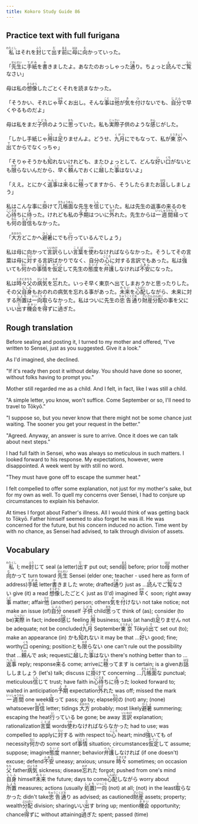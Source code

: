 ```yaml
---
title: Kokoro Study Guide 86
---
```


## Practice text with full furigana

<p>
<ruby><rb>私</rb><rt>わたくし</rt></ruby>はそれを<ruby><rb>封</rb><rt>ふう</rt></ruby>じて<ruby><rb>出</rb><rt>だ</rt></ruby>す<ruby><rb>前</rb><rt>まえ</rt></ruby>に<ruby><rb>母</rb><rt>はは</rt></ruby>に<ruby><rb>向</rb><rt>む</rt></ruby>かっていった。
</p>

<p>
「<ruby><rb>先生</rb><rt>せんせい</rt></ruby>に<ruby><rb>手紙</rb><rt>てがみ</rt></ruby>を<ruby><rb>書</rb><rt>か</rt></ruby>きましたよ。あなたのおっしゃった<ruby><rb>通</rb><rt>とお</rt></ruby>り。ちょっと<ruby><rb>読</rb><rt>よ</rt></ruby>んでご<ruby><rb>覧</rb><rt>らん</rt></ruby>なさい」
</p>

<p>
母は私の<ruby><rb>想像</rb><rt>そうぞう</rt></ruby>したごとくそれを読まなかった。
</p>

<p>
「そうかい、それじゃ<ruby><rb>早</rb><rt>はや</rt></ruby>くお出し。そんな<ruby><rb>事</rb><rt>こと</rt></ruby>は<ruby><rb>他</rb><rt>ひと</rt></ruby>が<ruby><rb>気</rb><rt>き</rt></ruby>を<ruby><rb>付</rb><rt>つ</rt></ruby>けないでも、<ruby><rb>自分</rb><rt>じぶん</rt></ruby>で早くやるものだよ」
</p>

<p>
母は私をまだ<ruby><rb>子供</rb><rt>こども</rt></ruby>のように<ruby><rb>思</rb><rt>おも</rt></ruby>っていた。私も<ruby><rb>実際</rb><rt>じっさい</rt></ruby>子供のような<ruby><rb>感</rb><rt>かん</rt></ruby>じがした。
</p>

<p>
「しかし手紙じゃ<ruby><rb>用</rb><rt>よう</rt></ruby>は<ruby><rb>足</rb><rt>た</rt></ruby>りませんよ。どうせ、<ruby><rb>九月</rb><rt>くがつ</rt></ruby>にでもなって、私が<ruby><rb>東京</rb><rt>とうきょう</rt></ruby>へ<ruby><rb>出</rb><rt>で</rt></ruby>てからでなくっちゃ」
</p>

<p>
「そりゃそうかも<ruby><rb>知</rb><rt>し</rt></ruby>れないけれども、またひょっとして、どんな<ruby><rb>好</rb><rt>い</rt></ruby>い<ruby><rb>口</rb><rt>くち</rt></ruby>がないとも<ruby><rb>限</rb><rt>かぎ</rt></ruby>らないんだから、早く<ruby><rb>頼</rb><rt>たの</rt></ruby>んでおくに<ruby><rb>越</rb><rt>こ</rt></ruby>した<ruby><rb>事</rb><rt>こと</rt></ruby>はないよ」
</p>

<p>
「ええ。とにかく<ruby><rb>返事</rb><rt>へんじ</rt></ruby>は<ruby><rb>来</rb><rt>く</rt></ruby>るに<ruby><rb>極</rb><rt>きま</rt></ruby>ってますから、そうしたらまたお<ruby><rb>話</rb><rt>はな</rt></ruby>ししましょう」
</p>

<p>
私はこんな事に<ruby><rb>掛</rb><rt>か</rt></ruby>けて<ruby><rb>几帳面</rb><rt>きちょうめん</rt></ruby>な先生を<ruby><rb>信</rb><rt>しん</rt></ruby>じていた。私は先生の返事の来るのを<ruby><rb>心待</rb><rt>こころま</rt></ruby>ちに<ruby><rb>待</rb><rt>ま</rt></ruby>った。けれども私の<ruby><rb>予期</rb><rt>よき</rt></ruby>はついに<ruby><rb>外</rb><rt>はず</rt></ruby>れた。先生からは<ruby><rb>一週間</rb><rt>いっしゅうかん</rt></ruby><ruby><rb>経</rb><rt>た</rt></ruby>っても<ruby><rb>何</rb><rt>なん</rt></ruby>の<ruby><rb>音信</rb><rt>たより</rt></ruby>もなかった。
</p>

<p>
「<ruby><rb>大方</rb><rt>おおかた</rt></ruby>どこかへ<ruby><rb>避暑</rb><rt>ひしょ</rt></ruby>にでも<ruby><rb>行</rb><rt>い</rt></ruby>っているんでしょう」
</p>

<p>
私は母に向かって<ruby><rb>言訳</rb><rt>いいわけ</rt></ruby>らしい<ruby><rb>言葉</rb><rt>ことば</rt></ruby>を<ruby><rb>使</rb><rt>つか</rt></ruby>わなければならなかった。そうしてその言葉は母に<ruby><rb>対</rb><rt>たい</rt></ruby>する言訳ばかりでなく、自分の<ruby><rb>心</rb><rt>こころ</rt></ruby>に対する言訳でもあった。私は<ruby><rb>強</rb><rt>し</rt></ruby>いても<ruby><rb>何</rb><rt>なに</rt></ruby>かの<ruby><rb>事情</rb><rt>じじょう</rt></ruby>を<ruby><rb>仮定</rb><rt>かてい</rt></ruby>して先生の<ruby><rb>態度</rb><rt>たいど</rt></ruby>を<ruby><rb>弁護</rb><rt>べんご</rt></ruby>しなければ<ruby><rb>不安</rb><rt>ふあん</rt></ruby>になった。
</p>

<p>
私は<ruby><rb>時々</rb><rt>ときどき</rt></ruby><ruby><rb>父</rb><rt>ちち</rt></ruby>の<ruby><rb>病気</rb><rt>びょうき</rt></ruby>を<ruby><rb>忘</rb><rt>わす</rt></ruby>れた。いっそ早く東京へ出てしまおうかと思ったりした。その父<ruby><rb>自身</rb><rt>じしん</rt></ruby>もおのれの病気を忘れる事があった。<ruby><rb>未来</rb><rt>みらい</rt></ruby>を<ruby><rb>心配</rb><rt>しんぱい</rt></ruby>しながら、未来に対する<ruby><rb>所置</rb><rt>しょち</rt></ruby>は<ruby><rb>一向</rb><rt>いっこう</rt></ruby><ruby><rb>取</rb><rt>と</rt></ruby>らなかった。私はついに先生の<ruby><rb>忠告</rb><rt>ちゅうこく</rt></ruby><ruby><rb>通</rb><rt>どお</rt></ruby>り<ruby><rb>財産</rb><rt>ざいさん</rt></ruby><ruby><rb>分配</rb><rt>ぶんぱい</rt></ruby>の事を父にいい<ruby><rb>出</rb><rt>だ</rt></ruby>す<ruby><rb>機会</rb><rt>きかい</rt></ruby>を<ruby><rb>得</rb><rt>え</rt></ruby>ずに<ruby><rb>過</rb><rt>す</rt></ruby>ぎた。
</p>


## Rough translation

Before sealing and posting it, I turned to my mother and offered, "I've written to Sensei, just as you suggested. Give it a look."

As I'd imagined, she declined.

"If it's ready then post it without delay. You should have done so sooner, without folks having to prompt you."

Mother still regarded me as a child. And I felt, in fact, like I was still a child.

"A simple letter, you know, won't suffice. Come September or so, I'll need to travel to Tōkyō."

"I suppose so, but you never know that there might not be some chance just waiting. The sooner you get your request in the better."

"Agreed. Anyway, an answer is sure to arrive. Once it does we can talk about next steps."

I had full faith in Sensei, who was always so meticulous in such matters. I looked forward to his response. My expectations, however, were disappointed. A week went by with still no word.

"They must have gone off to escape the summer heat."

I felt compelled to offer some explanation, not just for my mother's sake, but for my own as well. To quell my concerns over Sensei, I had to conjure up circumstances to explain his behavior.

At times I forgot about Father's illness. All I would think of was getting back to Tōkyō. Father himself seemed to also forget he was ill. He was concerned for the future, but his concern induced no action. Time went by with no chance, as Sensei had advised, to talk through division of assets.   


## Vocabulary

<p>
<span class="vocabstudy"><ruby><rb>私</rb><rt>わたくし</rt></ruby>&nbsp;I; me</span><span class="vocabstudy"><ruby><rb>封</rb><rt>ふう</rt></ruby>じて&nbsp;seal (a letter)</span><span class="vocabstudy"><ruby><rb>出</rb><rt>だ</rt></ruby>す&nbsp;put out; send</span><span class="vocabstudy"><ruby><rb>前</rb><rt>まえ</rt></ruby>&nbsp;before; prior to</span><span class="vocabstudy"><ruby><rb>母</rb><rt>はは</rt></ruby>&nbsp;mother</span><span class="vocabstudy"><ruby><rb>向</rb><rt>む</rt></ruby>かって&nbsp;turn toward</span>
<span class="vocabstudy"><ruby><rb>先生</rb><rt>せんせい</rt></ruby>&nbsp;Sensei (elder one; teacher - used here as form of address)</span><span class="vocabstudy"><ruby><rb>手紙</rb><rt>てがみ</rt></ruby>&nbsp;letter</span><span class="vocabstudy"><ruby><rb>書</rb><rt>か</rt></ruby>きました&nbsp;wrote; drafted</span><span class="vocabstudy"><ruby><rb>通</rb><rt>とお</rt></ruby>り&nbsp;just as ...</span><span class="vocabstudy"><ruby><rb>読</rb><rt>よ</rt></ruby>んでご<ruby><rb>覧</rb><rt>らん</rt></ruby>なさい&nbsp;give (it) a read</span>
<span class="vocabstudy"><ruby><rb>想像</rb><rt>そうぞう</rt></ruby>したごとく&nbsp;just as (I'd) imagined</span>
<span class="vocabstudy"><ruby><rb>早</rb><rt>はや</rt></ruby>く&nbsp;soon; right away</span><span class="vocabstudy"><ruby><rb>事</rb><rt>こと</rt></ruby>&nbsp;matter; affair</span><span class="vocabstudy"><ruby><rb>他</rb><rt>ひと</rt></ruby>&nbsp;(another) person; others</span><span class="vocabstudy"><ruby><rb>気</rb><rt>き</rt></ruby>を<ruby><rb>付</rb><rt>つ</rt></ruby>けない&nbsp;not take notice; not make an issue (of)</span><span class="vocabstudy"><ruby><rb>自分</rb><rt>じぶん</rt></ruby>&nbsp;oneself</span>
<span class="vocabstudy"><ruby><rb>子供</rb><rt>こども</rt></ruby>&nbsp;child</span><span class="vocabstudy"><ruby><rb>思</rb><rt>おも</rt></ruby>って&nbsp;think of (as); consider (to be)</span><span class="vocabstudy"><ruby><rb>実際</rb><rt>じっさい</rt></ruby>&nbsp;in fact; indeed</span><span class="vocabstudy"><ruby><rb>感</rb><rt>かん</rt></ruby>じ&nbsp;feeling</span>
<span class="vocabstudy"><ruby><rb>用</rb><rt>よう</rt></ruby>&nbsp;business; task (at hand)</span><span class="vocabstudy"><ruby><rb>足</rb><rt>た</rt></ruby>りません&nbsp;not be adequate; not be concluded</span><span class="vocabstudy"><ruby><rb>九月</rb><rt>くがつ</rt></ruby>&nbsp;September</span><span class="vocabstudy"><ruby><rb>東京</rb><rt>とうきょう</rt></ruby>&nbsp;Tōkyō</span><span class="vocabstudy"><ruby><rb>出</rb><rt>で</rt></ruby>て&nbsp;set out (to); make an appearance (in)</span>
<span class="vocabstudy">かも<ruby><rb>知</rb><rt>し</rt></ruby>れない&nbsp;it may be that ...</span><span class="vocabstudy"><ruby><rb>好</rb><rt>い</rt></ruby>い&nbsp;good; fine; worthy</span><span class="vocabstudy"><ruby><rb>口</rb><rt>くち</rt></ruby>&nbsp;opening; position</span><span class="vocabstudy">とも<ruby><rb>限</rb><rt>かぎ</rt></ruby>らない&nbsp;one can't rule out the possibility that ...</span><span class="vocabstudy"><ruby><rb>頼</rb><rt>たの</rt></ruby>んで&nbsp;ask; request</span><span class="vocabstudy">に<ruby><rb>越</rb><rt>こ</rt></ruby>した<ruby><rb>事</rb><rt>こと</rt></ruby>はない&nbsp;there's nothing better than to ...</span>
<span class="vocabstudy"><ruby><rb>返事</rb><rt>へんじ</rt></ruby>&nbsp;reply; response</span><span class="vocabstudy"><ruby><rb>来</rb><rt>く</rt></ruby>る&nbsp;come; arrive</span><span class="vocabstudy">に<ruby><rb>極</rb><rt>きま</rt></ruby>ってます&nbsp;is certain; is a given</span><span class="vocabstudy">お<ruby><rb>話</rb><rt>はな</rt></ruby>ししましょう&nbsp;(let's) talk; discuss</span>
<span class="vocabstudy">に<ruby><rb>掛</rb><rt>か</rt></ruby>けて&nbsp;concerning ...</span><span class="vocabstudy"><ruby><rb>几帳面</rb><rt>きちょうめん</rt></ruby>な&nbsp;punctual; meticulous</span><span class="vocabstudy"><ruby><rb>信</rb><rt>しん</rt></ruby>じて&nbsp;trust; have faith in</span><span class="vocabstudy"><ruby><rb>心待</rb><rt>こころま</rt></ruby>ちに<ruby><rb>待</rb><rt>ま</rt></ruby>った&nbsp;looked forward to; waited in anticipation</span><span class="vocabstudy"><ruby><rb>予期</rb><rt>よき</rt></ruby>&nbsp;expectation</span><span class="vocabstudy"><ruby><rb>外</rb><rt>はず</rt></ruby>れた&nbsp;was off; missed the mark</span><span class="vocabstudy"><ruby><rb>一週間</rb><rt>いっしゅうかん</rt></ruby>&nbsp;one week</span><span class="vocabstudy"><ruby><rb>経</rb><rt>た</rt></ruby>って&nbsp;pass; go by; elapse</span><span class="vocabstudy"><ruby><rb>何</rb><rt>なん</rt></ruby>の&nbsp;(not) any; (none) whatsoever</span><span class="vocabstudy"><ruby><rb>音信</rb><rt>たより</rt></ruby>&nbsp;letter; tidings</span>
<span class="vocabstudy"><ruby><rb>大方</rb><rt>おおかた</rt></ruby>&nbsp;probably; most likely</span><span class="vocabstudy"><ruby><rb>避暑</rb><rt>ひしょ</rt></ruby>&nbsp;summering; escaping the heat</span><span class="vocabstudy"><ruby><rb>行</rb><rt>い</rt></ruby>っている&nbsp;be gone; be away</span>
<span class="vocabstudy"><ruby><rb>言訳</rb><rt>いいわけ</rt></ruby>&nbsp;explanation; rationalization</span><span class="vocabstudy"><ruby><rb>言葉</rb><rt>ことば</rt></ruby>&nbsp;words</span><span class="vocabstudy"><ruby><rb>使</rb><rt>つか</rt></ruby>わなければならなかった&nbsp;had to use; was compelled to apply</span><span class="vocabstudy">に<ruby><rb>対</rb><rt>たい</rt></ruby>する&nbsp;with respect to</span><span class="vocabstudy"><ruby><rb>心</rb><rt>こころ</rt></ruby>&nbsp;heart; mind</span><span class="vocabstudy"><ruby><rb>強</rb><rt>し</rt></ruby>いても&nbsp;of necessity</span><span class="vocabstudy"><ruby><rb>何</rb><rt>なに</rt></ruby>かの&nbsp;some sort of</span><span class="vocabstudy"><ruby><rb>事情</rb><rt>じじょう</rt></ruby>&nbsp;situation; circumstances</span><span class="vocabstudy"><ruby><rb>仮定</rb><rt>かてい</rt></ruby>して&nbsp;assume; suppose; imagine</span><span class="vocabstudy"><ruby><rb>態度</rb><rt>たいど</rt></ruby>&nbsp;manner; behavior</span><span class="vocabstudy"><ruby><rb>弁護</rb><rt>べんご</rt></ruby>しなければ&nbsp;(if one doesn't) excuse; defend</span><span class="vocabstudy"><ruby><rb>不安</rb><rt>ふあん</rt></ruby>&nbsp;uneasy; anxious; unsure</span>
<span class="vocabstudy"><ruby><rb>時々</rb><rt>ときどき</rt></ruby>&nbsp;sometimes; on occasion</span><span class="vocabstudy"><ruby><rb>父</rb><rt>ちち</rt></ruby>&nbsp;father</span><span class="vocabstudy"><ruby><rb>病気</rb><rt>びょうき</rt></ruby>&nbsp;sickness; disease</span><span class="vocabstudy"><ruby><rb>忘</rb><rt>わす</rt></ruby>れた&nbsp;forgot; pushed from one's mind</span><span class="vocabstudy"><ruby><rb>自身</rb><rt>じしん</rt></ruby>&nbsp;himself</span><span class="vocabstudy"><ruby><rb>未来</rb><rt>みらい</rt></ruby>&nbsp;the future; days to come</span><span class="vocabstudy"><ruby><rb>心配</rb><rt>しんぱい</rt></ruby>しながら&nbsp;worry about</span><span class="vocabstudy"><ruby><rb>所置</rb><rt>しょち</rt></ruby>&nbsp;measures; actions (usually <ruby><rb>処置</rb><rt>しょち</rt></ruby>)</span><span class="vocabstudy"><ruby><rb>一向</rb><rt>いっこう</rt></ruby>&nbsp;(not) at all; (not) in the least</span><span class="vocabstudy"><ruby><rb>取</rb><rt>と</rt></ruby>らなかった&nbsp;didn't take</span><span class="vocabstudy"><ruby><rb>忠告</rb><rt>ちゅうこく</rt></ruby><ruby><rb>通</rb><rt>どお</rt></ruby>り&nbsp;as advised; as cautioned</span><span class="vocabstudy"><ruby><rb>財産</rb><rt>ざいさん</rt></ruby>&nbsp;assets; property; wealth</span><span class="vocabstudy"><ruby><rb>分配</rb><rt>ぶんぱい</rt></ruby>&nbsp;division; sharing</span><span class="vocabstudy">いい<ruby><rb>出</rb><rt>だ</rt></ruby>す&nbsp;bring up; mention</span><span class="vocabstudy"><ruby><rb>機会</rb><rt>きかい</rt></ruby>&nbsp;opportunity; chance</span><span class="vocabstudy"><ruby><rb>得</rb><rt>え</rt></ruby>ずに&nbsp;without attaining</span><span class="vocabstudy"><ruby><rb>過</rb><rt>す</rt></ruby>ぎた&nbsp;spent; passed (time)</span>
</p>
